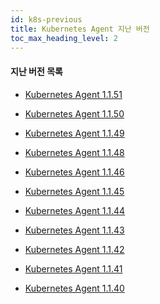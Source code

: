 ```yaml
---
id: k8s-previous
title: Kubernetes Agent 지난 버전
toc_max_heading_level: 2
---
```



#### 지난 버전 목록

* [Kubernetes Agent 1.1.51](k8s-1.1.51)

* [Kubernetes Agent 1.1.50](k8s-1.1.50)

* [Kubernetes Agent 1.1.49](k8s-1.1.49)

* [Kubernetes Agent 1.1.48](k8s-1.1.48)

* [Kubernetes Agent 1.1.46](k8s-1.1.46)

* [Kubernetes Agent 1.1.45](k8s-1.1.45)

* [Kubernetes Agent 1.1.44](k8s-1.1.44)

* [Kubernetes Agent 1.1.43](k8s-1.1.43)

* [Kubernetes Agent 1.1.42](k8s-1.1.42)

* [Kubernetes Agent 1.1.41](k8s-1.1.41)

* [Kubernetes Agent 1.1.40](k8s-1.1.40)